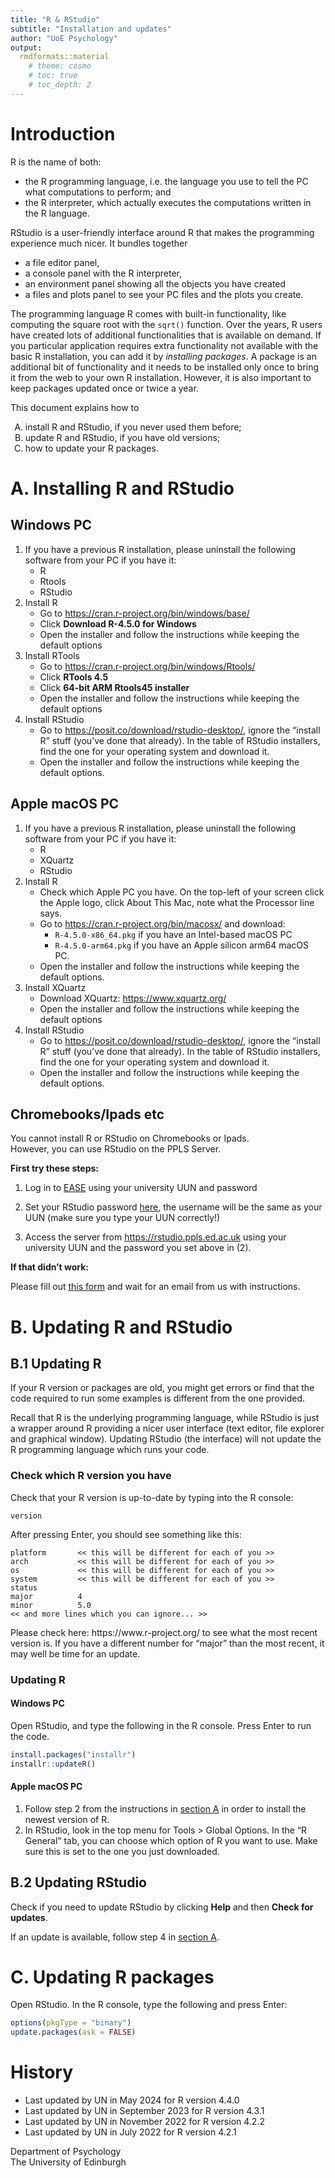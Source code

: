 ```yaml
---
title: "R & RStudio"
subtitle: "Installation and updates"
author: "UoE Psychology"
output:
  rmdformats::material
    # theme: cosmo
    # toc: true
    # toc_depth: 2
---
```



# Introduction

R is the name of both:

- the R programming language, i.e. the language you use to tell the PC what computations to perform; and
- the R interpreter, which actually executes the computations written in the R language.

RStudio is a user-friendly interface around R that makes the programming experience much nicer. It bundles together 

- a file editor panel, 
- a console panel with the R interpreter, 
- an environment panel showing all the objects you have created
- a files and plots panel to see your PC files and the plots you create.


The programming language R comes with built-in functionality, like computing the square root with the `sqrt()` function. Over the years, R users have created lots of additional functionalities that is available on demand. If you particular application requires extra functionality not available with the basic R installation, you can add it by *installing packages*. A package is an additional bit of functionality and it needs to be installed only once to bring it from the web to your own R installation. However, it is also important to keep packages updated once or twice a year.


This document explains how to 

A) install R and RStudio, if you never used them before; 
B) update R and RStudio, if you have old versions;
C) how to update your R packages.





# A. Installing R and RStudio {.tabset .tabset-fade .tabset-pills #install-r}

## Windows PC

1. If you have a previous R installation, please uninstall the following software from your PC if you have it:
    - R
    - Rtools
    - RStudio
2. Install R
    - Go to <https://cran.r-project.org/bin/windows/base/> 
    - Click __Download R-4.5.0 for Windows__
    - Open the installer and follow the instructions while keeping the default options
3. Install RTools
    - Go to <https://cran.r-project.org/bin/windows/Rtools/> 
    - Click __RTools 4.5__
    - Click __64-bit ARM Rtools45 installer__
    - Open the installer and follow the instructions while keeping the default options
4. Install RStudio
    - Go to <https://posit.co/download/rstudio-desktop/>, ignore the "install R" stuff (you've done that already). In the table of RStudio installers, find the one for your operating system and download it.  
    - Open the installer and follow the instructions while keeping the default options.


## Apple macOS PC

1. If you have a previous R installation, please uninstall the following software from your PC if you have it:
    - R
    - XQuartz
    - RStudio
2. Install R
    - Check which Apple PC you have. On the top-left of your screen click the Apple logo, click About This Mac, note what the Processor line says. 
    - Go to <https://cran.r-project.org/bin/macosx/> and download:  
        - `R-4.5.0-x86_64.pkg` if you have an Intel-based macOS PC
        - `R-4.5.0-arm64.pkg` if you have an Apple silicon arm64 macOS PC.
    - Open the installer and follow the instructions while keeping the default options.
3. Install XQuartz
    - Download XQuartz: <https://www.xquartz.org/>
    - Open the installer and follow the instructions while keeping the default options
4. Install RStudio
    - Go to <https://posit.co/download/rstudio-desktop/>, ignore the "install R" stuff (you've done that already). In the table of RStudio installers, find the one for your operating system and download it.  
    - Open the installer and follow the instructions while keeping the default options.


## Chromebooks/Ipads etc

You cannot install R or RStudio on Chromebooks or Ipads.   
However, you can use RStudio on the PPLS Server.  

__First try these steps:__

1. Log in to [EASE](https://www.ease.ed.ac.uk/) using your university UUN and password

2. Set your RStudio password [here](https://rstudio.ppls.ed.ac.uk/setpass.php), the username will be the same as your UUN (make sure you type your UUN correctly!)

3. Access the server from <https://rstudio.ppls.ed.ac.uk> using your university UUN and the password you set above in (2).

__If that didn't work:__

Please fill out [this form](https://forms.office.com/r/Pc5aqhyveE) and wait for an email from us with instructions.






# B. Updating R and RStudio

## B.1 Updating R

If your R version or packages are old, you might get errors or find that the code required to run some examples is different from the one provided.

Recall that R is the underlying programming language, while RStudio is just a wrapper around R providing a nicer user interface (text editor, file explorer and graphical window). Updating RStudio (the interface) will not update the R programming language which runs your code.  

### Check which R version you have

Check that your R version is up-to-date by typing into the R console:

```
version
```

After pressing Enter, you should see  something like this:

```
platform       << this will be different for each of you >>     
arch           << this will be different for each of you >>                  
os             << this will be different for each of you >>     
system         << this will be different for each of you >>        
status                                     
major          4                           
minor          5.0                         
<< and more lines which you can ignore... >>
```

Please check here: https://www.r-project.org/ to see what the most recent version is. If you have a different number for "major" than the most recent, it may well be time for an update.  


### Updating R {.tabset .tabset-fade .tabset-pills}

#### Windows PC

Open RStudio, and type the following in the R console. Press Enter to run the code.

```r
install.packages("installr")
installr::updateR()
```


#### Apple macOS PC

1. Follow step 2 from the instructions in [section A](#install-r) in order to install the newest version of R.  
2. In RStudio, look in the top menu for Tools > Global Options. In the "R General" tab, you can choose which option of R you want to use. Make sure this is set to the one you just downloaded.  



## B.2 Updating RStudio

Check if you need to update RStudio by clicking __Help__ and then __Check for updates__.

If an update is available, follow step 4 in [section A](#install-rstudio).



# C. Updating R packages {#update-packages}

Open RStudio. In the R console, type the following and press Enter:

```r
options(pkgType = "binary")
update.packages(ask = FALSE)
```





# History

- Last updated by UN in May 2024 for R version 4.4.0
- Last updated by UN in September 2023 for R version 4.3.1
- Last updated by UN in November 2022 for R version 4.2.2
- Last updated by UN in July 2022 for R version 4.2.1

Department of Psychology  
The University of Edinburgh

